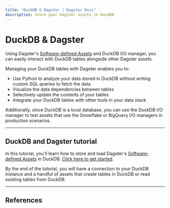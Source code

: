 ```yaml
---
title: "DuckDB & Dagster | Dagster Docs"
description: Store your Dagster assets in DuckDB
---
```


# DuckDB & Dagster

Using Dagster's [Software-defined Assets](/concepts/assets/software-defined-assets) and DuckDB I/O manager, you can easily interact with DuckDB tables alongside other Dagster assets.

Managing your DuckDB tables with Dagster enables you to:

- Use Python to analyze your data stored in DuckDB without writing custom SQL queries to fetch the data
- Visualize the data dependencies between tables
- Selectively update the contents of your tables
- Integrate your DuckDB tables with other tools in your data stack

Additionally, since DuckDB is a local database, you can use the DuckDB I/O manager to test assets that use the Snowflake or BigQuery I/O managers in production scenarios.

---

## DuckDB and Dagster tutorial

In this tutorial, you'll learn how to store and load Dagster's [Software-defined Assets](/concepts/assets/software-defined-assets) in DuckDB. [Click here to get started](/integrations/duckdb/using-duckdb-with-dagster).

By the end of the tutorial, you will have a connection to your DuckDB instance and a handful of assets that create tables in DuckDB or read existing tables from DuckDB.

---

## References

<ArticleList>
  <ArticleListItem
    title="Additional DuckDB features"
    href="/integrations/duckdb/reference"
  ></ArticleListItem>
  <ArticleListItem
    title="DuckDB API reference"
    href="/\_apidocs/libraries/dagster-duckdb"
  ></ArticleListItem>
</ArticleList>
